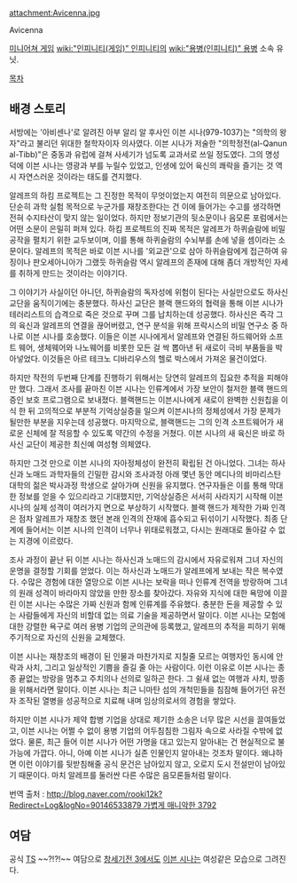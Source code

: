 attachment:Avicenna.jpg

Avicenna

[[미니어쳐 게임]] [[wiki:"인피니티(게임)" 인피니티]]의 [[wiki:"용병(인피니티)" 용병]] 소속 유닛.

[[목차]]

== 배경 스토리 ==
서방에는 '아비센나'로 알려진 아부 알리 알 후사인 이븐 시나(979-1037)는 "의학의 왕자"라고 불리던 위대한 철학자이자 의사였다. 이븐 시나가 저술한 "의학정전(al-Qanun al-Tibb)"은 중동과 유럽에 걸쳐 사세기가 넘도록 교과서로 쓰일 정도였다. 그의 명성 덕에 이븐 시나는 영광과 부를 누릴수 있었고, 인생에 있어 육신의 쾌락을 즐기는 것 역시 자연스러운 것이라는 태도를 견지했다.

알레프의 하킴 프로젝트는 그 진정한 목적이 무엇이었는지 여전히 의문으로 남아있다. 단순히 과학 실험 목적으로 누군가를 재창조한다는 건 이에 들어가는 수고를 생각하면 전혀 수지타산이 맞지 않는 일이었다.  하지만 정보기관의 뒷소문이나 음모론 포럼에서는 어떤 소문이 은밀히 퍼져 있다. 하킴 프로젝트의 진짜 목적은 알레프가 하퀴슬람에 비밀공작을 펼치기 위한 교두보이며, 이를 통해 하퀴슬람의 수뇌부를 손에 넣을 셈이라는 소문이다. 알레프의 목적은 바로 이븐 시나를 '외교관'으로 삼아 하퀴슬람에게 접근하여 유징이나 판오세아니아가 그랬듯 하퀴슬람 역시 알레프의 존재에 대해 좀더 개방적인 자세를 취하게 만드는 것이라는 이야기다. 

그 이야기가 사실이던 아니던, 하퀴슬람의 독자성에 위험이 된다는 사실만으로도 하사신 교단을 움직이기에는 충분했다. 하사신 교단은 블랙 핸드와의 협력을 통해 이븐 시나가 테러리스트의 습격으로 죽은 것으로 꾸며 그를 납치하는데 성공했다. 하사신은 즉각 그의 육신과 알레프의 연결을 끊어버렸고, 연구 분석을 위해 프락시스의 비밀 연구소 중 하나로 이븐 시나를 호송했다. 이들은 이븐 시나에게서 알레프와 연결된 하드웨어와 소프트 웨어, 생체웨어와 나노웨어를 비롯한 모든 걸 싹 뽑아낸 뒤 새로이 극비 부품들을 박아넣었다. 이것들은 아르 테크노 디바리우스의 헬로 박스에서 가져온 물건이었다.

하지만 작전의 두번째 단계를 진행하기 위해서는 당연히 알레프의 집요한 추적을 피해야만 했다. 그래서 조사를 끝마친 이븐 시나는 인류계에서 가장 보안이 철저한 블랙 핸드의 증인 보호 프로그램으로 보내졌다. 블랙핸드는 이븐시나에게 새로이 완벽한 신원칩을 이식 한 뒤 고의적으로 부분적 기억상실증을 일으켜 이븐시나의 정체성에서 가장 문제가 될만한 부분을 지우는데 성공했다. 마지막으로, 블랙핸드는 그의 인격 소프트웨어가 새로운 신체에 잘 적응할 수 있도록 약간의 수정을 거쳤다. 이븐 시나의 새 육신은 바로 하사신 교단이 제공한 최신예 여성형 의체였다.

하지만 그것 만으로 이븐 시나의 자아정체성이 완전히 확립된 건 아니었다. 그녀는 하사신과 노매드 과학자들의 긴밀한 감시와 조사과정 아래 몇년 동안 메디나의 비마리스탄 대학의 젊은 박사과정 학생으로 살아가며 신원을 유지했다. 연구자들은 이를 통해 막대한 정보를 얻을 수 있으리라고 기대했지만, 기억상실증은 서서히 사라지기 시작해 이븐 시나의 실제 성격이 여러가지 면으로 부상하기 시작했다. 블랙 핸드가 제작한 가짜 인격은 점차 알레프가 재창조 했던 본래 인격의 잔재에 흡수되고 뒤섞이기 시작했다. 최종 단계에 들어서는 이븐 시나의 인격이 너무나 위태로워졌고, 다시는 원래대로 돌아갈 수 없는 지경에 이르렀다.

조사 과정이 끝난 뒤 이븐 시나는 하사신과 노매드의 감시에서 자유로워져 그녀 자신의 운명을 결정할 기회를 얻었다. 이는 하사신과 노매드가 알레프에게 보내는 작은 복수였다. 수많은 경험에 대한 열망으로 이븐 시나는 보락을 떠나 인류계 전역을 방랑하며 그녀의 원래 성격이 바라마지 않았을 만한 장소를 찾아갔다. 자유와 지식에 대한 욕망에 이끌린 이븐 시나는 수많은 가짜 신원과 함께 인류계를 주유했다. 충분한 돈을 제공할 수 있는 사람들에게 자신의 비할데 없는 의료 기술을 제공하면서 말이다. 이븐 시나는 모험에 대한 강렬한 욕구로 여러 용병 기업의 군의관에 등록했고, 알레프의 추적을 피하기 위해 주기적으로 자신의 신원을 교체했다.

이븐 시나는 재창조의 배경이 된 인물과 마찬가지로 지칠줄 모르는 여행자인 동시에 안락과 사치, 그리고 일상적인 기쁨을 즐길 줄 아는 사람이다. 이런 이유로 이븐 시나는 종종 끝없는 방랑을 멈추고 주치의나 선의로 일하곤 한다. 그 쉴새 없는 여행과 사치, 방종을 위해서라면 말이다. 이븐 시나는 최근 니마탄 섬의 개척민들을 침잠해 들어가던 유전자 조작된 열병을 성공적으로 치료해 내며 임상의로서의 경험을 쌓았다. 

하지만 이븐 시나가 제약 합병 기업을 상대로 제기한 소송은 너무 많은 시선을 끌여들었고, 이븐 시나는 어쩔 수 없이 용병 기업의 어두침침한 그림자 속으로 사라질 수밖에 없었다. 물론, 최근 들어 이븐 시나가 어떤 가명을 대고 있는지 알아내는 건 현실적으로 불가능에 가깝다. 아니, 아예 이븐 시나가 실존 인물인지 알아내는 것조차 말이다. 왜냐하면 이런 이야기를 뒷받침해줄 공식 문건은 남아있지 않고, 오로지 도시 전설만이 남아있기 때문이다. 마치 알레프를 둘러싼 다른 수많은 음모론들처럼 말이다.

번역 출처 : [[http://blog.naver.com/rooki12k?Redirect=Log&logNo=90146533879 가볍게 매니악한 3792]]

== 여담 ==
공식 [[TS]] ~~?!?!~~
여담으로 [[창세기전 3]]에서도 [[이븐 시나]]는 여성같은 모습으로 그려진다.
